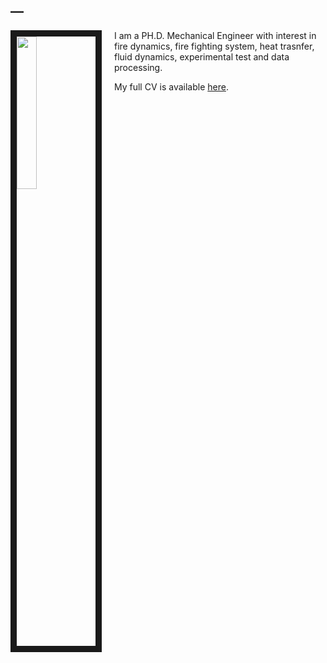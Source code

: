 ---
---

<link rel="stylesheet" href="styles.css" type="text/css">

<img src="images/photo-LT.jpg" style="width:25%; border:10px solid; margin-right: 20px" align="left">

I am a PH.D. Mechanical Engineer with interest in fire dynamics, fire fighting system, heat trasnfer, fluid dynamics, experimental test and data processing.

My full CV is available [here](files/CV_LucaTarozzi_2019_EN.pdf).



